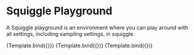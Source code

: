 
<Meta title="Squiggle/SquigglePlayground" component={SquigglePlayground} />


# Squiggle Playground

A Squiggle playground is an environment where you can play around with all settings,
including sampling settings, in squiggle.

<Canvas>
  <Story
    name="Normal"
    args={{
      defaultCode: "normal(5,2)",
      height: 800,
    }}
  >
    {Template.bind({})}
  </Story>
</Canvas>

<Canvas>
  <Story
    name="With share button"
    args={{
      defaultCode: "normal(5,2)",
      height: 800,
      showShareButton: true,
    }}
  >
    {Template.bind({})}
  </Story>
</Canvas>

<Canvas>
  <Story
    name="Without an editor (e.g. for VS Code environment)"
    args={{
      code: "normal(5,2)",
      height: 800,
      showEditor: false,
    }}
  >
    {Template.bind({})}
  </Story>
</Canvas>
